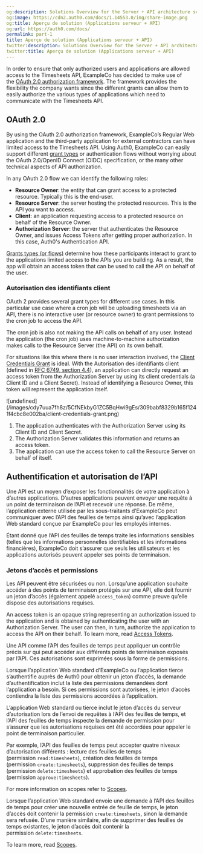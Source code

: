 ```yaml
---
og:description: Solutions Overview for the Server + API architecture scenario
og:image: https://cdn2.auth0.com/docs/1.14553.0/img/share-image.png
og:title: Aperçu de solution (Applications serveur + API)
og:url: https://auth0.com/docs/
permalink: part-1
title: Aperçu de solution (Applications serveur + API)
twitter:description: Solutions Overview for the Server + API architecture scenario
twitter:title: Aperçu de solution (Applications serveur + API)
---
```


In order to ensure that only authorized users and applications are allowed access to the Timesheets API, ExampleCo has decided to make use of the [OAuth 2.0 authorization framework](https://tools.ietf.org/html/rfc6749). The framework provides the flexibility the company wants since the different grants can allow them to easily authorize the various types of applications which need to communicate with the Timesheets API.

## OAuth 2.0

By using the <Tooltip tip="OAuth 2.0: Authorization framework that defines authorization protocols and workflows." cta="View Glossary" href="/docs/glossary?term=OAuth+2.0">OAuth 2.0</Tooltip> authorization framework, ExampleCo’s Regular Web application and the third-party application for external contractors can have limited access to the Timesheets API. Using Auth0, ExampleCo can easily support different [grant types](/docs/get-started/authentication-and-authorization-flow/which-oauth-2-0-flow-should-i-use) or authentication flows without worrying about the OAuth 2.0/<Tooltip tip="OpenID: Open standard for authentication that allows applications to verify users' identities without collecting and storing login information." cta="View Glossary" href="/docs/glossary?term=OpenID">OpenID</Tooltip> Connect (OIDC) specification, or the many other technical aspects of API authorization.

<Card title="OAuth roles">

In any OAuth 2.0 flow we can identify the following roles:

* **Resource Owner**: the entity that can grant access to a protected resource. Typically this is the end-user.
* **Resource Server**: the server hosting the protected resources. This is the API you want to access.
* **Client**: an application requesting access to a protected resource on behalf of the Resource Owner.
* **Authorization Server**: the server that authenticates the Resource Owner, and issues Access Tokens after getting proper authorization. In this case, Auth0's Authentication API.

[Grants types (or flows)](/docs/get-started/authentication-and-authorization-flow/which-oauth-2-0-flow-should-i-use) determine how these participants interact to grant to the applications limited access to the APIs you are building. As a result, the app will obtain an access token that can be used to call the API on behalf of the user.

</Card>

### Autorisation des identifiants client

OAuth 2 provides several grant types for different use cases. In this particular use case where a cron job will be uploading timesheets via an API, there is no interactive user (or <Tooltip tip="Resource Owner: Entity (such as a user or application) capable of granting access to a protected resource." cta="View Glossary" href="/docs/glossary?term=resource+owner">resource owner</Tooltip>) to grant permissions to the cron job to access the API.

The cron job is also not making the API calls on behalf of any user. Instead the application (the cron job) uses machine-to-machine authorization makes calls to the <Tooltip tip="Resource Server: Server hosting protected resources. Resource servers accept and respond to protected resource requests." cta="View Glossary" href="/docs/glossary?term=Resource+Server">Resource Server</Tooltip> (the API) on its own behalf.

For situations like this where there is no user interaction involved, the [Client Credentials Grant](/docs/get-started/authentication-and-authorization-flow/client-credentials-flow) is ideal. With the Autorisation des identifiants client (defined in [RFC 6749, section 4.4](https://tools.ietf.org/html/rfc6749#section-4.4)), an application can directly request an <Tooltip tip="Access Token: Authorization credential, in the form of an opaque string or JWT, used to access an API." cta="View Glossary" href="/docs/glossary?term=access+token">access token</Tooltip> from the <Tooltip tip="Access Token: Authorization credential, in the form of an opaque string or JWT, used to access an API." cta="View Glossary" href="/docs/glossary?term=Authorization+Server">Authorization Server</Tooltip> by using its client credentials (a <Tooltip tip="Authorization Server: Centralized server that contributes to defining the boundaries of a user’s access. For example, your authorization server can control the data, tasks, and features available to a user." cta="View Glossary" href="/docs/glossary?term=Client+ID">Client ID</Tooltip> and a <Tooltip tip="Client Secret: Secret used by a client (application) to authenticate with the Authorization Server; it should be known to only the client and the Authorization Server and must be sufficiently random to not be guessable." cta="View Glossary" href="/docs/glossary?term=Client+Secret">Client Secret</Tooltip>). Instead of identifying a Resource Owner, this token will represent the application itself.

<Frame>![undefined](/images/cdy7uua7fh8z/5CfNEkbyG1ZC5BqHwi9gEs/309babf8329b165f1241f4cbc8e002ba/client-credentials-grant.png)</Frame>

1. The application authenticates with the Authorization Server using its Client ID and Client Secret.
2. The Authorization Server validates this information and returns an access token.
3. The application can use the access token to call the Resource Server on behalf of itself.

## Authentification et autorisation de l’API

Une API est un moyen d’exposer les fonctionnalités de votre application à d’autres applications. D’autres applications peuvent envoyer une requête à un point de terminaison de l’API et recevoir une réponse. De même, l’application externe utilisée par les sous-traitants d’ExampleCo peut communiquer avec l’API des feuilles de temps ainsi qu’avec l’application Web standard conçue par ExampleCo pour les employés internes.

Étant donné que l’API des feuilles de temps traite les informations sensibles (telles que les informations personnelles identifiables et les informations financières), ExampleCo doit s’assurer que seuls les utilisateurs et les applications autorisés peuvent appeler ses points de terminaison.

### Jetons d’accès et permissions

Les API peuvent être sécurisées ou non. Lorsqu’une application souhaite accéder à des points de terminaison protégés sur une API, elle doit fournir un jeton d’accès (également appelé `access_token`) comme preuve qu’elle dispose des autorisations requises.

An access token is an opaque string representing an authorization issued to the application and is obtained by authenticating the user with an Authorization Server. The user can then, in turn, authorize the application to access the API on their behalf. To learn more, read [Access Tokens](/docs/secure/tokens/access-tokens).

Une API comme l’API des feuilles de temps peut appliquer un contrôle précis sur qui peut accéder aux différents points de terminaison exposés par l’API. Ces autorisations sont exprimées sous la forme de permissions.

Lorsque l’application Web standard d’ExampleCo ou l’application tierce s’authentifie auprès de Auth0 pour obtenir un jeton d’accès, la demande d’authentification inclut la liste des permissions demandées dont l’application a besoin. Si ces permissions sont autorisées, le jeton d’accès contiendra la liste des permissions accordées à l’application.

L’application Web standard ou tierce inclut le jeton d’accès du serveur d’autorisation lors de l’envoi de requêtes à l’API des feuilles de temps, et l’API des feuilles de temps inspecte la demande de permission pour s’assurer que les autorisations requises ont été accordées pour appeler le point de terminaison particulier.

Par exemple, l’API des feuilles de temps peut accepter quatre niveaux d’autorisation différents : lecture des feuilles de temps (permission `read:timesheets`), création des feuilles de temps (permission `create:timesheets`), suppression des feuilles de temps (permission `delete:timesheets`) et approbation des feuilles de temps (permission `approve:timesheets`).

For more information on scopes refer to [Scopes](/docs/get-started/apis/scopes).

Lorsque l’application Web standard envoie une demande à l’API des feuilles de temps pour créer une nouvelle entrée de feuille de temps, le jeton d’accès doit contenir la permission `create:timesheets`, sinon la demande sera refusée. D’une manière similaire, afin de supprimer des feuilles de temps existantes, le jeton d’accès doit contenir la permission `delete:timesheets`.

To learn more, read [Scopes](/docs/get-started/apis/scopes).